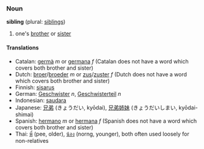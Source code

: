===Noun===
'''sibling''' (plural: [[siblings]])

#one's [[brother]] or [[sister]]

====Translations====
*Catalan: [[germà]] ''m'' or [[germana]] ''f'' (Catalan does not have a word which covers both brother and sister)
*Dutch: [[broer]]/[[broeder]] ''m'' or [[zus]]/[[zuster]] ''f'' (Dutch does not have a word which covers both brother and sister)
*Finnish: [[sisarus]]
*German: [[Geschwister]] ''n'', [[Geschwisterteil]] ''n''
*Indonesian: [[saudara]]
*Japanese: [[兄弟]] (きょうだい, kyōdai), [[兄弟姉妹]] (きょうだいしまい, kyōdai-shimai)
*Spanish: [[hermano]] ''m'' or [[hermana]] ''f'' (Spanish does not have a word which covers both brother and sister)
*Thai: [[พี่]] (pee, older), [[น้อง]] (norng, younger), both often used loosely for non-relatives
